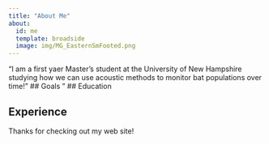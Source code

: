 ```yaml
---
title: "About Me"
about:  
  id: me
  template: broadside
  image: img/MG_EasternSmFooted.png
---
```


:::{#me}
"I am a first yaer Master's student at the University of New Hampshire studying how we can use acoustic methods to monitor bat populations over time!"
## Goals
"
## Education

## Experience

:::

Thanks for checking out my web site!
